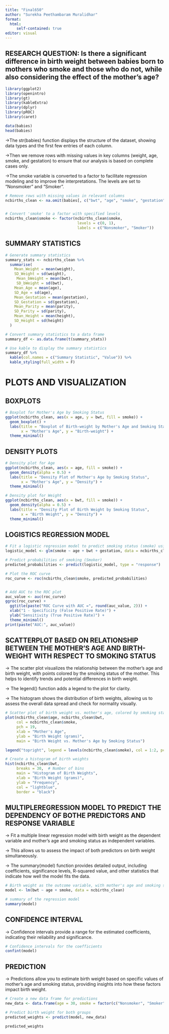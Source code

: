 ```yaml
---
title: "Final650"
author: "Surekha Peethambaram Muralidhar"
format:
  html:
     self-contained: true
editor: visual
---
```


## RESEARCH QUESTION: Is there a significant difference in birth weight between babies born to mothers who smoke and those who do not, while also considering the effect of the mother's age?

```r
library(ggplot2) 
library(openintro)
library(gt)
library(kableExtra)
library(dplyr)
library(pROC)
library(caret)
```

```r
data(babies)
head(babies)
```

-\>The str(babies) function displays the structure of the dataset, showing data types and the first few entries of each column.

-\>Then we remove rows with missing values in key columns (weight, age, smoke, and gestation) to ensure that our analysis is based on complete cases only.

-\>The smoke variable is converted to a factor to facilitate regression modeling and to improve the interpretations. The levels are set to "Nonsmoker" and "Smoker".

```r

# Remove rows with missing values in relevant columns
ncbirths_clean <- na.omit(babies[, c("bwt", "age", "smoke", "gestation", "parity", "height","weight")])


# Convert 'smoke' to a factor with specified levels
ncbirths_clean$smoke <- factor(ncbirths_clean$smoke, 
                                levels = c(0, 1), 
                                labels = c("Nonsmoker", "Smoker"))

```

## SUMMARY STATISTICS

```r
# Generate summary statistics 
summary_stats <- ncbirths_clean %>%
  summarise(
    Mean_Weight = mean(weight),
    SD_Weight = sd(weight),
     Mean_bWeight = mean(bwt),
     SD_bWeight = sd(bwt),
    Mean_Age = mean(age),
    SD_Age = sd(age),
    Mean_Gestation = mean(gestation),
    SD_Gestation = sd(gestation),
    Mean_Parity = mean(parity),
    SD_Parity = sd(parity),
    Mean_Height = mean(height),
    SD_Height = sd(height)
  )

# Convert summary statistics to a data frame
summary_df <- as.data.frame(t(summary_stats))

# Use kable to display the summary statistics
summary_df %>%
  kable(col.names = c("Summary Statistic", "Value")) %>%
  kable_styling(full_width = F)

```

# PLOTS AND VISUALIZATION

## BOXPLOTS

```r
# Boxplot for Mother's Age by Smoking Status
ggplot(ncbirths_clean, aes(x = age, y = bwt, fill = smoke)) +
  geom_boxplot() +
  labs(title = "Boxplot of Birth-weight by Mother's Age and Smoking Status",
       x = "Mother's Age", y = "Birth-weight") +
  theme_minimal()


```

## DENSITY PLOTS

```r
# Density plot for Age
ggplot(ncbirths_clean, aes(x = age, fill = smoke)) +
  geom_density(alpha = 0.5) +
  labs(title = "Density Plot of Mother's Age by Smoking Status",
       x = "Mother's Age", y = "Density") +
  theme_minimal()

# Density plot for Weight
ggplot(ncbirths_clean, aes(x = bwt, fill = smoke)) +
  geom_density(alpha = 0.5) +
  labs(title = "Density Plot of Birth Weight by Smoking Status",
       x = "Birth Weight", y = "Density") +
  theme_minimal()

```

## LOGISTICS REGRESSION MODEL

```r
# Fit a logistic regression model to predict smoking status (smoke) using other variables
logistic_model <- glm(smoke ~ age + bwt + gestation, data = ncbirths_clean, family = binomial)

# Predict probabilities of smoking (Smoker)
predicted_probabilities <- predict(logistic_model, type = "response")

# Plot the ROC curve
roc_curve <- roc(ncbirths_clean$smoke, predicted_probabilities)


# Add AUC to the ROC plot
auc_value <- auc(roc_curve)
ggroc(roc_curve) + 
  ggtitle(paste("ROC Curve with AUC =", round(auc_value, 2))) + 
  xlab("1 - Specificity (False Positive Rate)") + 
  ylab("Sensitivity (True Positive Rate)") +
  theme_minimal()
print(paste("AUC:", auc_value))

```


## SCATTERPLOT BASED ON RELATIONSHIP BETWEEN THE MOTHER'S AGE AND BIRTH-WEIGHT WITH RESPECT TO SMOKING STATUS

-\> The scatter plot visualizes the relationship between the mother's age and birth weight, with points colored by the smoking status of the mother. This helps to identify trends and potential differences in birth weight.

-\> The legend() function adds a legend to the plot for clarity.

-\> The histogram shows the distribution of birth weights, allowing us to assess the overall data spread and check for normality visually.

```r

# Scatter plot of birth weight vs. mother's age, colored by smoking status
plot(ncbirths_clean$age, ncbirths_clean$bwt, 
     col = ncbirths_clean$smoke, 
     pch = 19, 
     xlab = "Mother's Age", 
     ylab = "Birth Weight (grams)", 
     main = "Birth Weight vs. Mother's Age by Smoking Status")

legend("topright", legend = levels(ncbirths_clean$smoke), col = 1:2, pch = 19)

# Create a histogram of birth weights
hist(ncbirths_clean$bwt, 
     breaks = 30,  # Number of bins
     main = "Histogram of Birth Weights", 
     xlab = "Birth Weight (grams)", 
     ylab = "Frequency", 
     col = "lightblue", 
     border = "black")

```

## MULTIPLEREGRESSION MODEL TO PREDICT THE DEPENDENCY OF BOTHE PREDICTORS AND RESPONSE VARIABLE

-\> Fit a multiple linear regression model with birth weight as the dependent variable and mother's age and smoking status as independent variables.

-\> This allows us to assess the impact of both predictors on birth weight simultaneously.

-\> The summary(model) function provides detailed output, including coefficients, significance levels, R-squared value, and other statistics that indicate how well the model fits the data.

```r

# Birth weight as the outcome variable, with mother's age and smoking status as predictors
model <- lm(bwt ~ age + smoke, data = ncbirths_clean)

# summary of the regression model
summary(model)

```

## CONFIDENCE INTERVAL

-\> Confidence intervals provide a range for the estimated coefficients, indicating their reliability and significance.

```r
# Confidence intervals for the coefficients
confint(model)
```

## PREDICTION

-\> Predictions allow you to estimate birth weight based on specific values of mother's age and smoking status, providing insights into how these factors impact birth weight.

```r
# Create a new data frame for predictions
new_data <- data.frame(age = 30, smoke = factor(c("Nonsmoker", "Smoker"), levels = c("Nonsmoker", "Smoker")))

# Predict birth weight for both groups
predicted_weights <- predict(model, new_data)

predicted_weights

```
